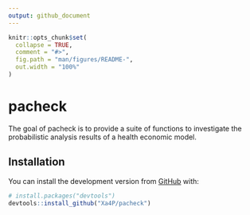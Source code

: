 ```yaml
---
output: github_document
---
```


<!-- README.md is generated from README.Rmd. Please edit that file -->

```r
knitr::opts_chunk$set(
  collapse = TRUE,
  comment = "#>",
  fig.path = "man/figures/README-",
  out.width = "100%"
)
```

# pacheck

<!-- badges: start -->
<!-- badges: end -->

The goal of pacheck is to provide a suite of functions to investigate the probabilistic analysis results of a health economic model.

## Installation

You can install the development version from [GitHub](https://github.com/) with:

``` r
# install.packages("devtools")
devtools::install_github("Xa4P/pacheck")
```
